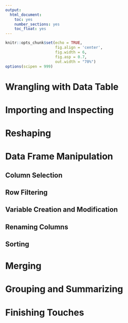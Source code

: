 ```yaml
---
output:
  html_document:
    toc: yes
    number_sections: yes
    toc_float: yes
---
```


```r
knitr::opts_chunk$set(echo = TRUE, 
                      fig.align = 'center',
                      fig.width = 6,
                      fig.asp = 0.7,
                      out.width = "70%")
options(scipen = 999)

```

# Wrangling with Data Table

# Importing and Inspecting

# Reshaping 

# Data Frame Manipulation 

## Column Selection

## Row Filtering

## Variable Creation and Modification 

## Renaming Columns

## Sorting 

# Merging 

# Grouping and Summarizing

# Finishing Touches 

